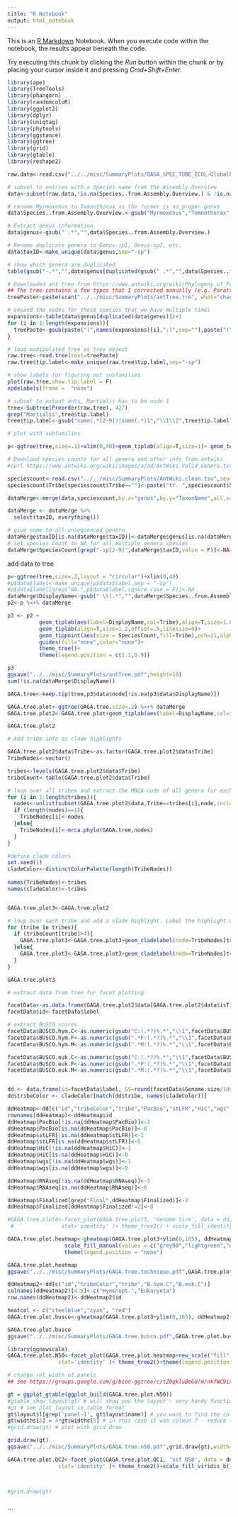 ```yaml
---
title: "R Notebook"
output: html_notebook
---
```


This is an [R Markdown](http://rmarkdown.rstudio.com) Notebook. When you execute code within the notebook, the results appear beneath the code. 

Try executing this chunk by clicking the *Run* button within the chunk or by placing your cursor inside it and pressing *Cmd+Shift+Enter*. 

```r
library(ape)
library(TreeTools)
library(phangorn)
library(randomcoloR)
library(ggplot2)
library(dplyr)
library(uniqtag)
library(phytools)
library(ggstance)
library(ggtree)
library(grid)
library(gtable)
library(reshape2)
```

```r
raw.data<-read.csv("../../misc/SummaryPlots/GAGA_SPEC_TUBE_ECOL-GlobalOverview-210322.tsv",sep="\t",strip.white = T,stringsAsFactors = F,dec = ",",na.strings = c("","#DIV/0!"),skip = 2)

```

```r
# subset to entries with a Species name from the Assembly Overview
data<-subset(raw.data,!is.na(Species..from.Assembly.Overview.) & !is.na(ENTRY.FROM.ASSEMBLY.OVERVIEW))

# rename Myrmoxenus to Temnothorax as the former is no proper genus
data$Species..from.Assembly.Overview.<-gsub("Myrmoxenus","Temnothorax",data$Species..from.Assembly.Overview.)

# Extract genus information 
data$genus<-gsub(" .*","",data$Species..from.Assembly.Overview.)

# Rename duplicate genera to Genus-sp1, Genus-sp2, etc.
data$taxID<-make_unique(data$genus,sep="-sp")

# show which genera are duplicated
table(gsub("-.*","",data$genus[duplicated(gsub(" .*","",data$Species..from.Assembly.Overview.))]))+1

```


```r
# Downloaded ant tree from https://www.antwiki.org/wiki/Phylogeny_of_Formicidae
## The tree contains a few typos that I corrected manually (e.g. Paratrachina instead of Paratrechina, Myrmecosystus instead of Myrmecocystus)
treePaste<-paste(scan("../../misc/SummaryPlots/antTree.tre", what="character", sep=" "),collapse=" ")

# expand the nodes for those species that we have multiple times
expansions<-table(data$genus[duplicated(data$genus)])+1
for (i in 1:length(expansions)){
  treePaste<-gsub(paste("(",names(expansions)[i],":)",sep=""),paste("(",paste(rep("\\1",expansions[i]),collapse=":0,",sep=""),":0):",sep=""),treePaste)
}

# load manipulated tree as tree object
raw.tree<-read.tree(text=treePaste)
raw.tree$tip.label<-make_unique(raw.tree$tip.label,sep="-sp")
```


```r
# show labels for figuring out subfamilies
plot(raw.tree,show.tip.label = F)
nodelabels(frame =  "none")
```


```r
# subset to extant ants, Martialis has to be node 1
tree<-Subtree(Preorder(raw.tree), 427)
grep("Martialis",tree$tip.label)
tree$tip.label<-gsub("some(.*[2-9])|some(.*)1","\\1\\2",tree$tip.label)
```

```r
# plot with subfamilies

p<-ggtree(tree,size=.1)+xlim(0,40)+geom_tiplab(align=T,size=1)+ geom_text(aes(label=node),size=1,col="darkred")
```




```bash
# Download species counts for all genera and other info from antwiki
#curl https://www.antwiki.org/wiki/images/a/ad/AntWiki_Valid_Genera.txt | LC_ALL=C sed 's/[^[:blank:][:print:]]//g'  > ../misc/SummaryPlots/AntWiki.clean.tsv
```
```r
speciescount<-read.csv("../../misc/SummaryPlots/AntWiki.clean.tsv",sep="\t")
speciescount$Tribe[speciescount$Tribe==""]<-paste("tr. ",speciescount$Subfamily[speciescount$Tribe==""],sep="")
```
```r
dataMerge<-merge(data,speciescount,by.x="genus",by.y="TaxonName",all.x=T,all.y=T)

dataMerge <- dataMerge %>%
  select(taxID, everything())

# give name to all unsequenced genera
dataMerge$taxID[is.na(dataMerge$taxID)]<-dataMerge$genus[is.na(dataMerge$taxID)]
# set species Count to NA for all multiple genera species
dataMerge$SpeciesCount[grep("-sp[2-9]",dataMerge$taxID,value = F)]<-NA
```


 add data to tree
```r
p<-ggtree(tree,size=.2,layout = "circular")+xlim(0,40)
#p$data$label<-make_unique(p$data$label,sep = "-sp")
#p$data$label[grep("NA.",p$data$label,ignore.case = F)]<-NA
dataMerge$DisplayName<-gsub(" \\(.*","",dataMerge$Species..from.Assembly.Overview.)
p2<-p %<+% dataMerge 
```



```r

p3 <- p2 +
          geom_tiplab(aes(label=DisplayName,col=Tribe),align=T,size=1.8,offset = 8,linesize = 0)+
          geom_tiplab(align=T,size=1.2,offset=.5,linesize=0)+
          geom_tippoint(aes(size = SpeciesCount,fill=Tribe),pch=21,alpha=.5) + 
          guides(fill="none",color="none")+
          theme_tree()+
          theme(legend.position = c(1.1,0.9))
```
```r
p3
ggsave("../../misc/SummaryPlots/antTree.pdf",height=10)
sum(!is.na(dataMerge$DisplayName))
```



```r
GAGA.tree<-keep.tip(tree,p3$data$node[!is.na(p3$data$DisplayName)])

GAGA.tree.plot<-ggtree(GAGA.tree,size=.2) %<+% dataMerge 
GAGA.tree.plot2<-GAGA.tree.plot+geom_tiplab(aes(label=DisplayName,col=ifelse(grepl("GAGA",ENTRY.FROM.ASSEMBLY.OVERVIEW),"GAGA","other")),size=1.5)+scale_color_manual(name="",values = c("black","grey60"))+guides(color="none")
```

```r
GAGA.tree.plot2
```


```r

# Add tribe info as clade highlights

GAGA.tree.plot2$data$Tribe<-as.factor(GAGA.tree.plot2$data$Tribe)
TribeNodes<-vector()

tribes<-levels(GAGA.tree.plot2$data$Tribe)
tribeCount<-table(GAGA.tree.plot2$data$Tribe)

# loop over all tribes and extract the MRCA node of all genera for each tribe
for (i in 1:length(tribes)){
  nodes<-unlist(subset(GAGA.tree.plot2$data,Tribe==tribes[i],node,include.self=T))
  if (length(nodes)==1){
    TribeNodes[i]<-nodes
  }else{
    TribeNodes[i]<-mrca.phylo(GAGA.tree,nodes)
  }
}

#define clade colors
set.seed(1)
cladeColor<-distinctColorPalette(length(TribeNodes))
 
names(TribeNodes)<-tribes
names(cladeColor)<-tribes


GAGA.tree.plot3<-GAGA.tree.plot2

# loop over each tribe and add a clade highlight. Label the highlight only for larger clades
for (tribe in tribes){
  if (tribeCount[tribe]>4){
    GAGA.tree.plot3<-GAGA.tree.plot3+geom_cladelabel(node=TribeNodes[tribe],label= tribe,align = T, offset = 5, col=c(cladeColor[tribe],"black"),barsize = 1,angle = 90,fontsize = 2,offset.text = .5,hjust = .5)+xlim_tree(25)
  }else{
    GAGA.tree.plot3<-GAGA.tree.plot3+geom_cladelabel(node=TribeNodes[tribe],label= "",align = T, offset = 5, col=cladeColor[tribe],barsize = 1)+xlim_tree(30)
  }
}

```

```r
GAGA.tree.plot3
```

```r
# extract data from tree for facet plotting

facetData<-as.data.frame(GAGA.tree.plot2$data[GAGA.tree.plot2$data$isTip==T,])
facetData$id<-facetData$label

# extract BUSCO scores
facetData$BUSCO.hym.C<-as.numeric(gsub("C:(.*?)%.*","\\1",facetData$BUSCO.Hymenoptera))
facetData$BUSCO.hym.F<-as.numeric(gsub(".*F:(.*?)%.*","\\1",facetData$BUSCO.Hymenoptera))
facetData$BUSCO.hym.M<-as.numeric(gsub(".*M:(.*?)%.*","\\1",facetData$BUSCO.Hymenoptera))

facetData$BUSCO.euk.C<-as.numeric(gsub("C:(.*?)%.*","\\1",facetData$BUSCO.Eukaryota))
facetData$BUSCO.euk.F<-as.numeric(gsub(".*F:(.*?)%.*","\\1",facetData$BUSCO.Eukaryota))
facetData$BUSCO.euk.M<-as.numeric(gsub(".*M:(.*?)%.*","\\1",facetData$BUSCO.Eukaryota))


dd <- data.frame(id=facetData$label, GS=round(facetData$Genome.size/1000000),N50=facetData$Scaffold.N50,nscf=facetData$Number.of.scaffolds,B.hym.C=facetData$BUSCO.hym.C,B.hym.F=facetData$BUSCO.hym.F,B.hym.M=facetData$BUSCO.hym.M,B.euk.C=facetData$BUSCO.euk.C,B.euk.F=facetData$BUSCO.euk.F,B.euk.M=facetData$BUSCO.euk.M,tribe=facetData$Tribe,PacBio=facetData$PacBio.1,stLFR=facetData$stLFR.2,HiC=facetData$Hi.C.1,RNAseq=facetData$RNA..additional.samples.still.under.seq..,Finalized=facetData$Current.state,wgs=facetData$Short.reads..WGS..1)
dd$tribeColor <- cladeColor[match(dd$tribe, names(cladeColor))]

ddHeatmap<-dd[c("id","tribeColor","tribe","PacBio","stLFR","HiC","wgs","Finalized","RNAseq")]
rownames(ddHeatmap)<-ddHeatmap$id
ddHeatmap$PacBio[!is.na(ddHeatmap$PacBio)]<-1
ddHeatmap$PacBio[is.na(ddHeatmap$PacBio)]<-0
ddHeatmap$stLFR[!is.na(ddHeatmap$stLFR)]<-1
ddHeatmap$stLFR[is.na(ddHeatmap$stLFR)]<-0
ddHeatmap$HiC[!is.na(ddHeatmap$HiC)]<-1
ddHeatmap$HiC[is.na(ddHeatmap$HiC)]<-0
ddHeatmap$wgs[!is.na(ddHeatmap$wgs)]<-1
ddHeatmap$wgs[is.na(ddHeatmap$wgs)]<-0

ddHeatmap$RNAseq[!is.na(ddHeatmap$RNAseq)]<-3
ddHeatmap$RNAseq[is.na(ddHeatmap$RNAseq)]<-0

ddHeatmap$Finalized[grep("Final",ddHeatmap$Finalized)]<-2
ddHeatmap$Finalized[ddHeatmap$Finalized!=2]<-0

#GAGA.tree.plot4<-facet_plot(GAGA.tree.plot3, 'Genome Size', data = dd, geom=geom_barh, mapping = aes(x = GS,fill=tribeColor), 
 #               stat='identity' )+ theme_tree2() + scale_fill_identity()
```


```r
GAGA.tree.plot.heatmap<-gheatmap(GAGA.tree.plot3+ylim(0,165), ddHeatmap[,c(4:9)], offset=7, colnames=T, legend_title="Tech",  width = .25,colnames_position = "top", colnames_offset_y = 1,colnames_angle=65,hjust=0,font.size = 2.8)+
                  scale_fill_manual(values = c("grey90","lightgreen","darkred","lightblue"))+
                  theme(legend.position = "none")


```
```r
GAGA.tree.plot.heatmap
ggsave("../../misc/SummaryPlots/GAGA.tree.technique.pdf",GAGA.tree.plot.heatmap,width=6,height=10)
```

```r
ddHeatmap2<-dd[c("id","tribeColor","tribe","B.hym.C","B.euk.C")]
colnames(ddHeatmap2)[4:5]<-c("Hymenopt.","Eukaryota")
row.names(ddHeatmap2)<-ddHeatmap2$id
```

```r
heatcol <- c("steelblue","cyan", "red")
GAGA.tree.plot.busco<-gheatmap(GAGA.tree.plot3+ylim(0,165), ddHeatmap2[,c(4:5)], offset=7, colnames=T, legend_title="Tech",  width = .25,colnames_position = "top", colnames_offset_y = 1,colnames_angle=65,hjust=0,font.size = 2.5)+scale_fill_gradientn(colours = rev(heatcol),na.value = "grey90",name="% comp. Busco")+theme(legend.position = c(.2,.8),legend.background = element_blank())
```
```r
GAGA.tree.plot.busco
ggsave("../../misc/SummaryPlots/GAGA.tree.busco.pdf",GAGA.tree.plot.busco,width=6,height=10)
```


```r
library(ggnewscale)
GAGA.tree.plot.N50<-facet_plot(GAGA.tree.plot.heatmap+new_scale("fill"), 'scf N50', data = dd, geom=geom_barh, mapping = aes(x = N50,fill=log(nscf,10)), 
                stat='identity' )+ theme_tree2()+theme(legend.position = c(.8,.7),legend.background = element_blank())+scale_fill_gradientn(colours = rev(heatcol),na.value = "grey90",name="logscf")

```


```r
# change rel_width of panels
## see https://groups.google.com/g/bioc-ggtree/c/tZ0qkluBeGU/m/nkfWC9ixCwAJ

gt = ggplot_gtable(ggplot_build(GAGA.tree.plot.N50))
#gtable_show_layout(gt) # will show you the layout - very handy function
#gt # see plot layout in table format
gt$layout$l[grep('panel-1', gt$layout$name)] # you want to find the column specific to panel-2
gt$widths[5] = 4*gt$widths[5] # in this case it was colmun 7 - reduce the width by a half
#grid.draw(gt) # plot with grid draw
```


```r
grid.draw(gt)
ggsave("../../misc/SummaryPlots/GAGA.tree.n50.pdf",grid.draw(gt),width=8,height=8)

```


```r
GAGA.tree.plot.QC2<-facet_plot(GAGA.tree.plot.QC1, 'scf N50', data = dd, geom=geom_barh, mapping = aes(x = N50), 
                stat='identity' )+ theme_tree2()+scale_fill_viridis_b()



```

```r

```

```r
#grid.draw(gt)

```


```r


```
```

